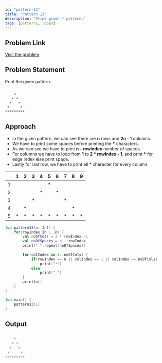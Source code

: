 ```yaml
---
id: "pattern-13"
title: "Pattern 13"
description: "Print given * pattern."
tags: [patterns, loops]
---
```


## Problem Link

[Visit the problem](https://github.com/kunal-kushwaha/DSA-Bootcamp-Java/blob/main/assignments/09-patterns.md)

## Problem Statement

Print the given pattern.

```text

    * 
   * * 
  *   * 
 *     * 
********* 

```

## Approach

- In the given pattern, we can see there are **n** rows and **2n - 1** columns.
- We have to print some spaces before printing the **\*** characters.
- As we can see we have to print **n - rowIndex** number of spaces.
- For columns we have to loop from **1** to **2 * rowIndex - 1**, and print **\*** for edge index else print space.
- Lastly for last row, we have to print all **\*** character for every column

<TableWrapper rows="5" cols="2n - 1 = 9">

|       |   1   |   2   |   3   |   4   |   5   |   6   |   7   |   8   |   9   |
| :---: | :---: | :---: | :---: | :---: | :---: | :---: | :---: | :---: | :---: |
|   1   |       |       |       |       |   *   |       |       |       |       |
|   2   |       |       |       |   *   |       |   *   |       |       |       |
|   3   |       |       |   *   |       |       |       |   *   |       |       |
|   4   |       |   *   |       |       |       |       |       |   *   |       |
|   5   |   *   |   *   |   *   |   *   |   *   |   *   |   *   |   *   |   *   |

</TableWrapper>

<Tabs>
<TabItem value="kotlin" label="Kotlin">
<SolutionAuthor name="@msvhora"/>

```kt
fun pattern13(n: Int) {
    for(rowIndex in 1..n) {
        val noOfCols = 2 * rowIndex -1
        val noOfSpaces = n - rowIndex
        print(" ".repeat(noOfSpaces))
        
        for(colIndex in 1..noOfCols) {
            if(rowIndex == n || colIndex == 1 || colIndex == noOfCols)
                print("*")
            else
                print(" ")
        }
        println()
    }
}

fun main() {    
    pattern13(5)
}

```

</TabItem>
</Tabs>

## Output

```kt

    * 
   * * 
  *   * 
 *     * 
********* 

```
